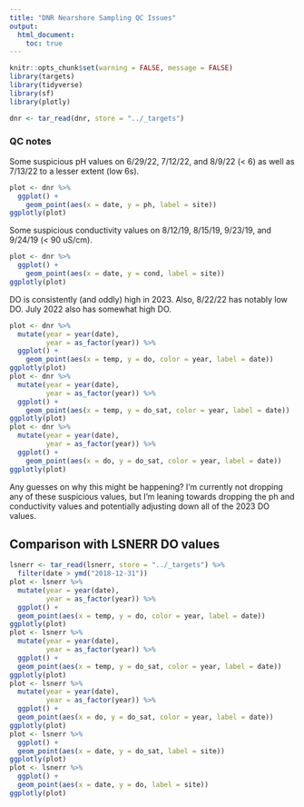 ```yaml
---
title: "DNR Nearshore Sampling QC Issues"
output: 
  html_document:
    toc: true
---
```


```r
knitr::opts_chunk$set(warning = FALSE, message = FALSE)
library(targets)
library(tidyverse)
library(sf)
library(plotly)

dnr <- tar_read(dnr, store = "../_targets")
```


### QC notes
Some suspicious pH values on 6/29/22, 7/12/22, and 8/9/22 (< 6) as well as 7/13/22 to a lesser extent (low 6s).
```r
plot <- dnr %>% 
  ggplot() + 
    geom_point(aes(x = date, y = ph, label = site))
ggplotly(plot)  
```


Some suspicious conductivity values on 8/12/19, 8/15/19, 9/23/19, and 9/24/19 (< 90 uS/cm).
```r
plot <- dnr %>% 
  ggplot() + 
    geom_point(aes(x = date, y = cond, label = site))
ggplotly(plot)  
```


DO is consistently (and oddly) high in 2023. Also, 8/22/22 has notably low DO. July 2022 also has somewhat high DO.
```r
plot <- dnr %>% 
  mutate(year = year(date),
         year = as_factor(year)) %>% 
  ggplot() + 
    geom_point(aes(x = temp, y = do, color = year, label = date))
ggplotly(plot)  
plot <- dnr %>% 
  mutate(year = year(date),
         year = as_factor(year)) %>% 
  ggplot() + 
    geom_point(aes(x = temp, y = do_sat, color = year, label = date))
ggplotly(plot)
plot <- dnr %>% 
  mutate(year = year(date),
         year = as_factor(year)) %>% 
  ggplot() + 
    geom_point(aes(x = do, y = do_sat, color = year, label = date))
ggplotly(plot)
```


Any guesses on why this might be happening? I'm currently not dropping any of these suspicious values, but I'm leaning towards dropping the ph and conductivity values and potentially adjusting down all of the 2023 DO values.

## Comparison with LSNERR DO values
```r
lsnerr <- tar_read(lsnerr, store = "../_targets") %>% 
  filter(date > ymd("2018-12-31"))
plot <- lsnerr %>% 
  mutate(year = year(date),
         year = as_factor(year)) %>% 
  ggplot() + 
  geom_point(aes(x = temp, y = do, color = year, label = date))
ggplotly(plot)  
plot <- lsnerr %>% 
  mutate(year = year(date),
         year = as_factor(year)) %>% 
  ggplot() + 
  geom_point(aes(x = temp, y = do_sat, color = year, label = date))
ggplotly(plot)
plot <- lsnerr %>% 
  mutate(year = year(date),
         year = as_factor(year)) %>% 
  ggplot() + 
  geom_point(aes(x = do, y = do_sat, color = year, label = date))
ggplotly(plot)
plot <- lsnerr %>% 
  ggplot() + 
  geom_point(aes(x = date, y = do_sat, label = site))
ggplotly(plot)
plot <- lsnerr %>% 
  ggplot() + 
  geom_point(aes(x = date, y = do, label = site))
ggplotly(plot)
```
